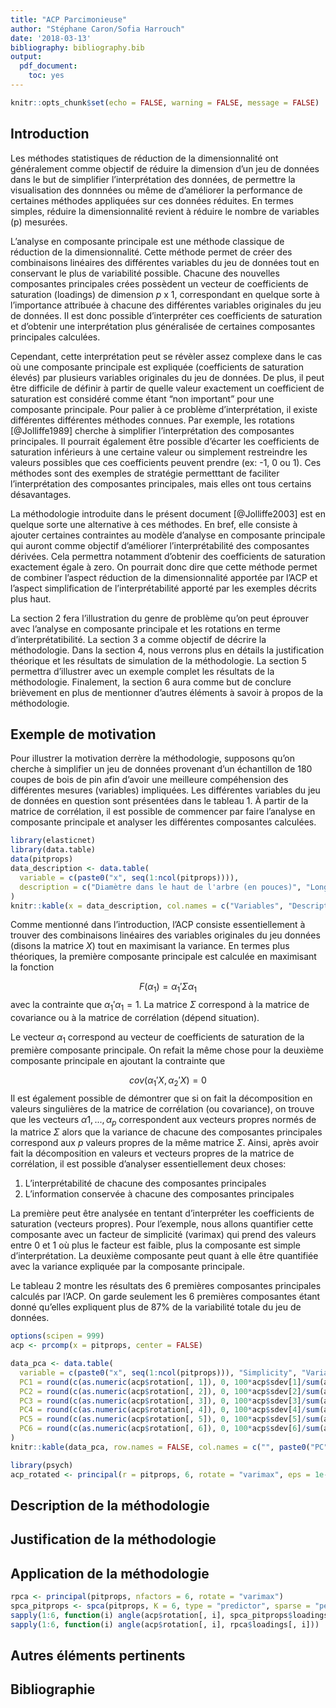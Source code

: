 ```yaml
---
title: "ACP Parcimonieuse"
author: "Stéphane Caron/Sofia Harrouch"
date: '2018-03-13'
bibliography: bibliography.bib
output: 
  pdf_document:
    toc: yes
---
```


```r
knitr::opts_chunk$set(echo = FALSE, warning = FALSE, message = FALSE)
```

## Introduction

Les méthodes statistiques de réduction de la dimensionnalité ont généralement comme objectif de réduire la dimension d'un jeu de données dans le but de simplifier l'interprétation des données, de permettre la visualisation des donnnées ou même de d'améliorer la performance de certaines méthodes appliquées sur ces données réduites. En termes simples, réduire la dimensionnalité revient à réduire le nombre de variables (p) mesurées.

L'analyse en composante principale est une méthode classique de réduction de la dimensionnalité. Cette méthode permet de créer des combinaisons linéaires des différentes variables du jeu de données tout en conservant le plus de variabilité possible. Chacune des nouvelles composantes principales crées possèdent un vecteur de coefficients de saturation (loadings) de dimension $p\text{ x }1$, correspondant en quelque sorte à l'importance attribuée à chacune des différentes variables originales du jeu de données. Il est donc possible d'interpréter ces coefficients de saturation et d'obtenir une interprétation plus généralisée de certaines composantes principales calculées.

Cependant, cette interprétation peut se révèler assez complexe dans le cas où une composante principale est expliquée (coefficients de saturation élevés) par plusieurs variables originales du jeu de données. De plus, il peut être difficile de définir à partir de quelle valeur exactement un coefficient de saturation est considéré comme étant "non important" pour une composante principale. Pour palier à ce problème d'interprétation, il existe différentes différentes méthodes connues. Par exemple, les rotations [@Jolliffe1989] cherche à simplifier l'interprétation des composantes principales. Il pourrait également être possible d'écarter les coefficients de saturation inférieurs à une certaine valeur ou simplement restreindre les valeurs possibles que ces coefficients peuvent prendre (ex: -1, 0 ou 1). Ces méthodes sont des exemples de stratégie permetttant de faciliter l'interprétation des composantes principales, mais elles ont tous certains désavantages.

La méthodologie introduite dans le présent document [@Jolliffe2003] est en quelque sorte une alternative à ces méthodes. En bref, elle consiste à ajouter certaines contraintes au modèle d'analyse en composante principale qui auront comme objectif d'améliorer l'interprétabilité des composantes dérivées. Cela permettra notamment d'obtenir des coefficients de saturation exactement égale à zero. On pourrait donc dire que cette méthode permet de combiner l'aspect réduction de la dimensionnalité apportée par l'ACP et l'aspect simplification de l'interprétabilité apporté par les exemples décrits plus haut. 

La section 2 fera l'illustration du genre de problème qu'on peut éprouver avec l'analyse en composante principale et les rotations en terme d'interprétatibilité. La section 3 a comme objectif de décrire la méthodologie. Dans la section 4, nous verrons plus en détails la justification théorique et les résultats de simulation de la méthodologie. La section 5 permettra d'illustrer avec un exemple complet les résultats de la méthodologie. Finalement, la section 6 aura comme but de conclure brièvement en plus de mentionner d'autres éléments à savoir à propos de la méthodologie.

## Exemple de motivation

Pour illustrer la motivation derrère la méthodologie, supposons qu'on cherche à simplifier un jeu de données provenant d'un échantillon de 180 coupes de bois de pin afin d'avoir une meilleure compéhension des différentes mesures (variables) impliquées. Les différentes variables du jeu de données en question sont présentées dans le tableau 1. À partir de la matrice de corrélation, il est possible de commencer par faire l'analyse en composante principale et analyser les différentes composantes calculées.

```r
library(elasticnet)
library(data.table)
data(pitprops)
data_description <- data.table(
  variable = c(paste0("x", seq(1:ncol(pitprops)))),
  description = c("Diamètre dans le haut de l'arbre (en pouces)", "Longeur (en pouces)", "Humidité (% poids sec)", "Gravité au moment du test", "Nombre d'anneaux dans le haut de l'arbre", "Nombre d'anneaux dans le haut de l'arbre", "Branche principale (en pouces)", "Distance du bout de la branche principale au haut de l'arbre", "Nombre de spires", "Longueur de l'hélice transparente du haut (en pouces)", "Nombre moyen de nœuds par verticille", "Diamètre moyen des noeuds (en pouces)")
)
knitr::kable(x = data_description, col.names = c("Variables", "Description"), row.names = FALSE, align = c("c", "l"), caption = "Tableau 1: Présentation des différentes variables du jeu de données pitprops.")
```

Comme mentionné dans l'introduction, l'ACP consiste essentiellement à trouver des combinaisons linéaires des variables originales du jeu données (disons la matrice $X$) tout en maximisant la variance. En termes plus théoriques, la première composante principale est calculée en maximisant la fonction

$$
F(\alpha_1) = \alpha_1' \Sigma \alpha_1
$$
avec la contrainte que $\alpha_1'\alpha_1=1$. La matrice $\Sigma$ correspond à la matrice de covariance ou à la matrice de corrélation (dépend situation).

Le vecteur $\alpha_1$ correspond au vecteur de coefficients de saturation de la première composante principale. On refait la même chose pour la deuxième composante principale en ajoutant la contrainte que

$$
cov(\alpha_1'X, \alpha_2'X) = 0
$$
Il est également possible de démontrer que si on fait la décomposition en valeurs singulières de la matrice de corrélation (ou covariance), on trouve que les vecteurs $\alpha1, ..., \alpha_p$ correspondent aux vecteurs propres normés de la matrice $\Sigma$ alors que la variance de chacune des composantes principales correspond aux $p$ valeurs propres de la même matrice $\Sigma$. Ainsi, après avoir fait la décomposition en valeurs et vecteurs propres de la matrice de corrélation, il est possible d'analyser essentiellement deux choses:

1. L'interprétabilité de chacune des composantes principales
2. L'information conservée à chacune des composantes principales

La première peut être analysée en tentant d'interpréter les coefficients de saturation (vecteurs propres). Pour l'exemple, nous allons quantifier cette composante avec un facteur de simplicité (varimax) qui prend des valeurs entre 0 et 1 où plus le facteur est faible, plus la composante est simple d'interprétation. La deuxième composante peut quant à elle être quantifiée avec la variance expliquée par la composante principale.

Le tableau 2 montre les résultats des 6 premières composantes principales calculés par l'ACP. On garde seulement les 6 premières composantes étant donné qu'elles expliquent plus de 87% de la variabilité totale du jeu de données.

```r
options(scipen = 999)
acp <- prcomp(x = pitprops, center = FALSE)

data_pca <- data.table(
  variable = c(paste0("x", seq(1:ncol(pitprops))), "Simplicity", "Variance (%)", "Cumulative variance (%)"),
  PC1 = round(c(as.numeric(acp$rotation[, 1]), 0, 100*acp$sdev[1]/sum(acp$sdev), 100*cumsum(acp$sdev)[1]/sum(acp$sdev)), 3),
  PC2 = round(c(as.numeric(acp$rotation[, 2]), 0, 100*acp$sdev[2]/sum(acp$sdev), 100*cumsum(acp$sdev)[2]/sum(acp$sdev)), 3),
  PC3 = round(c(as.numeric(acp$rotation[, 3]), 0, 100*acp$sdev[3]/sum(acp$sdev), 100*cumsum(acp$sdev)[3]/sum(acp$sdev)), 3),
  PC4 = round(c(as.numeric(acp$rotation[, 4]), 0, 100*acp$sdev[4]/sum(acp$sdev), 100*cumsum(acp$sdev)[4]/sum(acp$sdev)), 3),
  PC5 = round(c(as.numeric(acp$rotation[, 5]), 0, 100*acp$sdev[5]/sum(acp$sdev), 100*cumsum(acp$sdev)[5]/sum(acp$sdev)), 3),
  PC6 = round(c(as.numeric(acp$rotation[, 6]), 0, 100*acp$sdev[6]/sum(acp$sdev), 100*cumsum(acp$sdev)[6]/sum(acp$sdev)), 3)
)
knitr::kable(data_pca, row.names = FALSE, col.names = c("", paste0("PC", seq(1:6))), align = rep("c", 6), caption = "Tableau 2: Coefficients de saturation de l'analyse en composante principale effectuée sur la matrice de corrélation du jeu de données pitprops.")
```



```r
library(psych)
acp_rotated <- principal(r = pitprops, 6, rotate = "varimax", eps = 1e-14)
```


## Description de la méthodologie

## Justification de la méthodologie

## Application de la méthodologie

```r
rpca <- principal(pitprops, nfactors = 6, rotate = "varimax")
spca_pitprops <- spca(pitprops, K = 6, type = "predictor", sparse = "penalty", para = c(0.06, 0.16, 0.1, 0.1, 0.1, 0.1))
sapply(1:6, function(i) angle(acp$rotation[, i], spca_pitprops$loadings[, i]))
sapply(1:6, function(i) angle(acp$rotation[, i], rpca$loadings[, i]))
```


## Autres éléments pertinents

## Bibliographie
